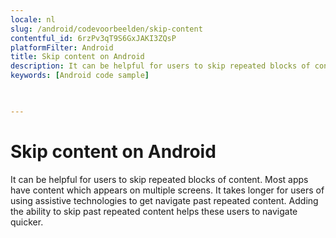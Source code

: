 ```yaml
---
locale: nl
slug: /android/codevoorbeelden/skip-content
contentful_id: 6rzPv3qT9S6GxJAKI3ZQsP
platformFilter: Android
title: Skip content on Android
description: It can be helpful for users to skip repeated blocks of content.
keywords: [Android code sample]


	
---
```


# Skip content on Android

It can be helpful for users to skip repeated blocks of content. Most apps have content which appears on multiple screens. It takes longer for users of using assistive technologies to get navigate past repeated content. Adding the ability to skip past repeated content helps these users to navigate quicker.

<CodeSample id="screen-skip" locale="nl" platform="android"/>